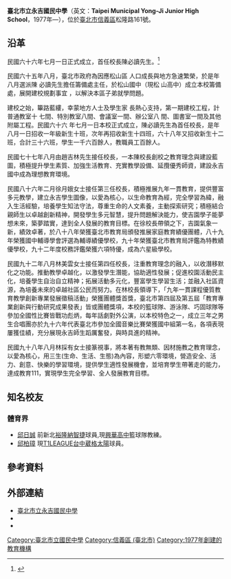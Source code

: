 {{expand|time=2013-11-30T08:49:04+00:00}}
{{Infobox School
| name = '''臺北市立永吉國民中學'''
| other_name = Taipei Municipal Yong-Ji Junior High School
| image = [[File:臺北市立永吉國民中學.JPG|350px]]
| motto = 誠信勤樸
| magazine =
| established = 1976年8月
| number = +886-2-2764-9066
| fax = +886-2-2767-1163
| coordinates={{Coord|25.0487232|N|121.5729918|E}}
| type = 市立[[國民中學|國民中學]]
| faculty = 
| slogan = 
| district = [[臺北市|臺北市]][[信義區_(臺北市)|信義區]]
| song = 詞：陳必讀 <br>曲：張吉雄<br>縱貫之陽 台北城東<br>巍巍黌宇 永吉國中<br>玉樹芝蘭遍隆崧<br>琅琅書聲劃長空<br>莘莘學子喜相逢<br>進德修業樂融融<br>真心奉獻 耐心把玉攻<br>愛心灌溉 決心盡事功<br>誨我諄諄 恩似山嵩<br>吾愛吾師 南針是從<br>敦品勵學 振揚學風<br>復興文化 繼承道統<br>文武並鶩 五育具充<br>中華兒女 氣勢如虹<br>永吉青年 報國作前鋒<br>我們是國家的主人翁<br>
| grades = 三年制
| director = 
|first_principal=陳必讀
| principal = 謝丞韋
| area = 
| address = {{flagicon|TWN}}[[臺北市|臺北市]][[信義區_(臺北市)|信義區]]松隆路161號
| zipcode = 110059
| website = [http://www.yjjh.tp.edu.tw/yjjhweb/index.php www.yjjh.tp.edu.tw]
| footnotes =
}}
'''臺北市立永吉國民中學'''（英文：'''Taipei Municipal Yong-Ji Junior High School'''，1977年—），位於[[臺北市|臺北市]][[信義區_(臺北市)|信義區]]松隆路161號。
==沿革==
民國六十六年七月一日正式成立，首任校長陳必讀先生。<ref>{{cite web|url=http://www.yjjh.tp.edu.tw/yjjhweb/modules/tinyd0/index.php?id=1|title=永吉國中校史|publisher=永吉國中|accessdate=2020-11-04|archive-date=2012-11-30|archive-url=https://web.archive.org/web/20121130183307/http://www.yjjh.tp.edu.tw/yjjhweb/modules/tinyd0/index.php?id=1|dead-url=no}}</ref>

民國六十五年八月，臺北市政府為因應松山區 人口成長與地方急速繁榮，於是年八月選派陳 必讀先生擔任籌備處主任，於松山國中（現松 山高中）成立本校籌備處，展開建校規劃事宜 ，以解決本區子弟就學問題。

建校之始，篳路藍縷，幸蒙地方人士及學生家 長熱心支持，第一期建校工程，計普通教室十 七間、特別教室八間、會議室一間、辦公室八 間、圖書室一間及其他附屬工程。民國六十六 年七月一日本校正式成立，陳必讀先生為首任校長，是年八月一日招收一年級新生十班，次年再招收新生十四班，六十八年又招收新生十二班，合計三十六班，學生一千六百餘人，教職員工百餘人。

民國七十七年八月由趙吉林先生接任校長，一本陳校長創校之教育理念與建設藍圖，積極提升學生素質、加強生活教育、充實教學設備、延攬優秀師資，建設永吉國中成為理想教育環境。

民國八十六年二月徐月娥女士接任第三任校長，積極推展九年一貫教育，提供豐富多元教學，建立永吉學生圖像，以愛為核心，以生命教育為經，完全學習為緯，融入生活經驗，培養學生知法守法，尊重生命的人文素養，主動探索研究；積極結合親師生以卓越創新精神，開發學生多元智慧，提升問題解決能力，使吉園學子能夢想未來，築夢踏實，達到全人發展的教育目標。在徐校長帶領之下，吉園氣象一新，績效卓著，於八十八年榮獲臺北市教育局頒發推展家庭教育績優團體，八十九年榮獲國中輔導學會評選為輔導績優學校，九十年榮獲臺北市教育局評鑑為特教績優學校，九十二年度校務評鑑榮獲六項特優，成為六星級學校。

民國九十二年八月林美雲女士接任第四任校長，注重教育理念的融入，以收潛移默化之功能。推動教學卓越化，以激發學生潛能，協助適性發展；促進校園活動民主化，培養學生自治自立精神；拓展活動多元化，豐富學生學習生活；並融入社區資源，為培養未來的卓越社區公民而努力。在林校長領導下，「九年一貫課程優質教育教學創新專業發展徵稿活動」榮獲團體獎首獎，臺北市第四屆及第五屆「教育專業創新與行動研究成果發表」皆或團體獎項，本校的籃球隊、游泳隊、巧固球隊等參加全國性比賽皆戰功彪炳，每年話劇對外公演，以本校特色之一，成立三年之男生合唱團亦於九十六年代表臺北市參加全國音樂比賽榮獲國中組第一名，各項表現屢獲佳績，充分展現永吉師生蹈厲奮發，與時具進的精神。

民國九十八年八月林採有女士接篆視事，將本著有教無類、因材施教之教育理念，以愛為核心，用三生(生命、生活、生態)為內容，形塑六零環境，營造安全、活力、創意、快樂的學習環境，提供學生適性發展機會，並培育學生帶著走的能力，達成教育111，實現學生完全學習、全人發展教育目標。
== 知名校友 ==
=== 體育界 ===
{{Hidef}}
{{HideH|體育界}}
*[[邱日誠|邱日誠]] 前新北[[裕隆納智捷|裕隆納智捷]]球員,現[[興華高中|興華高中]]籃球隊教練。
*[[邱柏璋|邱柏璋]] 現[[T1LEAGUE|T1LEAGUE]][[台中葳格太陽|台中葳格太陽]]球員。
{{Hidef}}

==參考資料==
<references/>

== 外部連結 ==
*[http://www.yjjh.tp.edu.tw/ 臺北市立永吉國民中學] {{Wayback|url=http://www.yjjh.tp.edu.tw/ |date=20080828075826 }}
*{{YouTube|channel=UCAVtIaiPU1O3Qby_WMYWKqw|臺北市立永吉國民中學官方}}
*{{facebook|YongJiJuniorHighSchool|永吉國中活動紀錄專區}}
{{台北市國民中小學}}
[[Category:臺北市立國民中學|Category:臺北市立國民中學]]
[[Category:信義區_(臺北市)|Category:信義區 (臺北市)]]
[[Category:1977年創建的教育機構|Category:1977年創建的教育機構]]